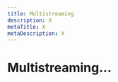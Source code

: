 ```yaml
---
title: Multistreaming
description: X
metaTitle: X
metaDescription: X
---
```


# Multistreaming...

<!-- This page is not displayed via navigation. Need to understand whether it needs to exist and if so, what content is appropriate to include. -->